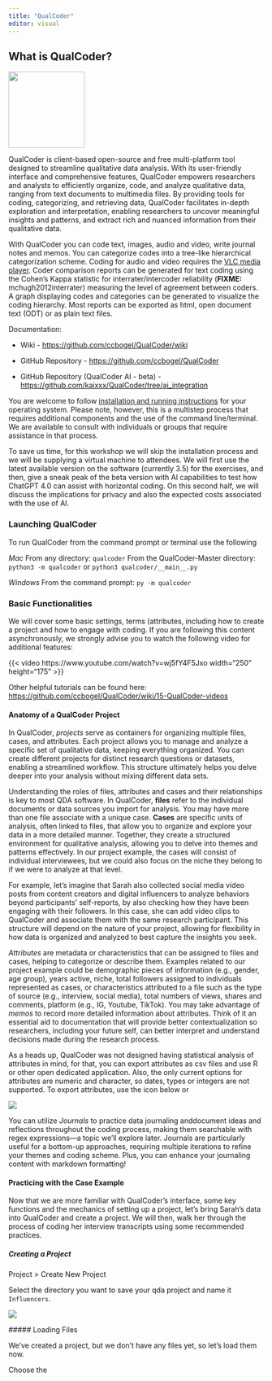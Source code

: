 ```yaml
---
title: "QualCoder"
editor: visual
---
```


## What is QualCoder?

![](images/qualcoder-logo.png){fig-align="left" width="150"}

QualCoder is client-based open-source and free multi-platform tool designed to streamline qualitative data analysis. With its user-friendly interface and comprehensive features, QualCoder empowers researchers and analysts to efficiently organize, code, and analyze qualitative data, ranging from text documents to multimedia files. By providing tools for coding, categorizing, and retrieving data, QualCoder facilitates in-depth exploration and interpretation, enabling researchers to uncover meaningful insights and patterns, and extract rich and nuanced information from their qualitative data.

With QualCoder you can code text, images, audio and video, write journal notes and memos. You can categorize codes into a tree-like hierarchical categorization scheme. Coding for audio and video requires the [VLC media player](https://www.videolan.org/vlc/download-windows.html). Coder comparison reports can be generated for text coding using the Cohen’s Kappa statistic for interrater/intercoder reliability (**FIXME:** mchugh2012interrater) measuring the level of agreement between coders. A graph displaying codes and categories can be generated to visualize the coding hierarchy. Most reports can be exported as html, open document text (ODT) or as plain text files.

Documentation:

-   Wiki - <https://github.com/ccbogel/QualCoder/wiki>

-   GitHub Repository - <https://github.com/ccbogel/QualCoder>

-   GitHub Repository (QualCoder AI - beta) - <https://github.com/kaixxx/QualCoder/tree/ai_integration>

You are welcome to follow [installation and running instructions](https://github.com/ccbogel/QualCoder/wiki/01-Introduction) for your operating system. Please note, however, this is a multistep process that requires additional components and the use of the command line/terminal. We are available to consult with individuals or groups that require assistance in that process.

To save us time, for this workshop we will skip the installation process and we will be supplying a virtual machine to attendees. We will first use the latest available version on the software (currently 3.5) for the exercises, and then, give a sneak peak of the beta version with AI capabilities to test how ChatGPT 4.0 can assist with horizontal coding. On this second half, we will discuss the implications for privacy and also the expected costs associated with the use of AI.

### Launching QualCoder

To run QualCoder from the command prompt or terminal use the following

*Mac* From any directory: `qualcoder` From the QualCoder-Master directory: `python3 -m qualcoder` or `python3 qualcoder/__main__.py`

*Windows* From the command prompt: `py -m qualcoder`

### Basic Functionalities

We will cover some basic settings, terms (attributes, including how to create a project and how to engage with coding. If you are following this content asynchronously, we strongly advise you to watch the following video for additional features:

{{< video https://www.youtube.com/watch?v=wj5fY4F5Jxo width="250" height="175" >}}

Other helpful tutorials can be found here: <https://github.com/ccbogel/QualCoder/wiki/15-QualCoder-videos>

#### Anatomy of a QualCoder Project

In QualCoder, *projects* serve as containers for organizing multiple files, cases, and attributes. Each project allows you to manage and analyze a specific set of qualitative data, keeping everything organized. You can create different projects for distinct research questions or datasets, enabling a streamlined workflow. This structure ultimately helps you delve deeper into your analysis without mixing different data sets.

Understanding the roles of files, attributes and cases and their relationships is key to most QDA software. In QualCoder, **files** refer to the individual documents or data sources you import for analysis. You may have more than one file associate with a unique case. **Cases** are specific units of analysis, often linked to files, that allow you to organize and explore your data in a more detailed manner. Together, they create a structured environment for qualitative analysis, allowing you to delve into themes and patterns effectively. In our project example, the cases will consist of individual interviewees, but we could also focus on the niche they belong to if we were to analyze at that level.

For example, let’s imagine that Sarah also collected social media video posts from content creators and digital influencers to analyze behaviors beyond participants’ self-reports, by also checking how they have been engaging with their followers. In this case, she can add video clips to QualCoder and associate them with the same research participant. This structure will depend on the nature of your project, allowing for flexibility in how data is organized and analyzed to best capture the insights you seek.

*Attributes* are metadata or characteristics that can be assigned to files and cases, helping to categorize or describe them. Examples related to our project example could be demographic pieces of information (e.g., gender, age group), years active, niche, total followers assigned to individuals represented as cases, or characteristics attributed to a file such as the type of source (e.g., interview, social media), total numbers of views, shares and comments, platform (e.g., IG, Youtube, TikTok). You may take advantage of *memos* to record more detailed information about attributes. Think of it an essential aid to documentation that will provide better contextualization so researchers, including your future self, can better interpret and understand decisions made during the research process.

As a heads up, QualCoder was not designed having statistical analysis of attributes in mind, for that, you can export attributes as csv files and use R or other open dedicated application. Also, the only current options for attributes are numeric and character, so dates, types or integers are not supported. To export attributes, use the icon below or

![](images/export-attributes-csv.png)

You can utilize *Journals* to practice data journaling anddocument ideas and reflections throughout the coding process, making them searchable with regex expressions—a topic we'll explore later. Journals are particularly useful for a bottom-up approaches, requiring multiple iterations to refine your themes and coding scheme. Plus, you can enhance your journaling content with markdown formatting!

#### Practicing with the Case Example

Now that we are more familiar with QualCoder's interface, some key functions and the mechanics of setting up a project, let's bring Sarah's data into QualCoder and create a project. We will then, walk her through the process of coding her interview transcripts using some recommended practices.

##### Creating a Project

Project \> Create New Project

Select the directory you want to save your qda project and name it `Influencers`.

![](images/creating-new-project.png)

\##### Loading Files

We've created a project, but we don't have any files yet, so let's load them now.

Choose the

